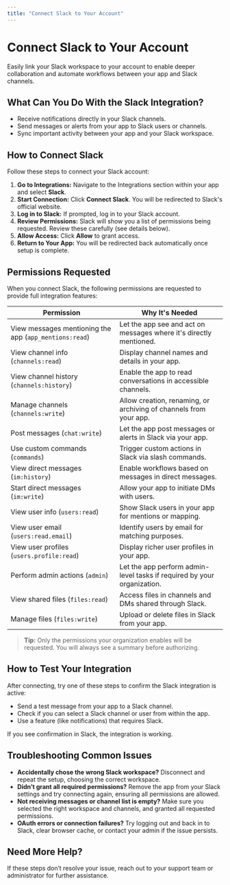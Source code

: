 ```yaml
---
title: "Connect Slack to Your Account"
---
```


# Connect Slack to Your Account

Easily link your Slack workspace to your account to enable deeper collaboration and automate workflows between your app and Slack channels.

## What Can You Do With the Slack Integration?

- Receive notifications directly in your Slack channels.
- Send messages or alerts from your app to Slack users or channels.
- Sync important activity between your app and your Slack workspace.

## How to Connect Slack

Follow these steps to connect your Slack account:

1. **Go to Integrations:** Navigate to the Integrations section within your app and select **Slack**.
2. **Start Connection:** Click **Connect Slack**. You will be redirected to Slack's official website.
3. **Log in to Slack:** If prompted, log in to your Slack account.
4. **Review Permissions:** Slack will show you a list of permissions being requested. Review these carefully (see details below).
5. **Allow Access:** Click **Allow** to grant access.
6. **Return to Your App:** You will be redirected back automatically once setup is complete.

## Permissions Requested

When you connect Slack, the following permissions are requested to provide full integration features:

| Permission                | Why It's Needed |
|---------------------------|-----------------|
| View messages mentioning the app (`app_mentions:read`) | Let the app see and act on messages where it's directly mentioned. |
| View channel info (`channels:read`) | Display channel names and details in your app. |
| View channel history (`channels:history`) | Enable the app to read conversations in accessible channels. |
| Manage channels (`channels:write`) | Allow creation, renaming, or archiving of channels from your app. |
| Post messages (`chat:write`) | Let the app post messages or alerts in Slack via your app. |
| Use custom commands (`commands`) | Trigger custom actions in Slack via slash commands. |
| View direct messages (`im:history`) | Enable workflows based on messages in direct messages. |
| Start direct messages (`im:write`) | Allow your app to initiate DMs with users. |
| View user info (`users:read`) | Show Slack users in your app for mentions or mapping. |
| View user email (`users:read.email`) | Identify users by email for matching purposes. |
| View user profiles (`users.profile:read`) | Display richer user profiles in your app. |
| Perform admin actions (`admin`) | Let the app perform admin-level tasks if required by your organization. |
| View shared files (`files:read`) | Access files in channels and DMs shared through Slack. |
| Manage files (`files:write`) | Upload or delete files in Slack from your app. |

> **Tip:** Only the permissions your organization enables will be requested. You will always see a summary before authorizing.

## How to Test Your Integration

After connecting, try one of these steps to confirm the Slack integration is active:

- Send a test message from your app to a Slack channel.
- Check if you can select a Slack channel or user from within the app.
- Use a feature (like notifications) that requires Slack.

If you see confirmation in Slack, the integration is working.

## Troubleshooting Common Issues

- **Accidentally chose the wrong Slack workspace?** Disconnect and repeat the setup, choosing the correct workspace.
- **Didn’t grant all required permissions?** Remove the app from your Slack settings and try connecting again, ensuring all permissions are allowed.
- **Not receiving messages or channel list is empty?** Make sure you selected the right workspace and channels, and granted all requested permissions.
- **OAuth errors or connection failures?** Try logging out and back in to Slack, clear browser cache, or contact your admin if the issue persists.

## Need More Help?

If these steps don’t resolve your issue, reach out to your support team or administrator for further assistance.